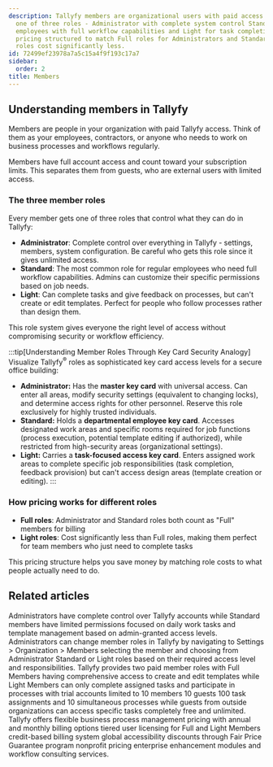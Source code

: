 ```yaml
---
description: Tallyfy members are organizational users with paid access who receive
  one of three roles - Administrator with complete system control Standard for regular
  employees with full workflow capabilities and Light for task completion only - with
  pricing structured to match Full roles for Administrators and Standards while Light
  roles cost significantly less.
id: 72499ef23978a7a5c15a4f9f193c17a7
sidebar:
  order: 2
title: Members
---
```


## Understanding members in Tallyfy

Members are people in your organization with paid Tallyfy access. Think of them as your employees, contractors, or anyone who needs to work on business processes and workflows regularly.

Members have full account access and count toward your subscription limits. This separates them from guests, who are external users with limited access.

### The three member roles

Every member gets one of three roles that control what they can do in Tallyfy:

- **Administrator**: Complete control over everything in Tallyfy - settings, members, system configuration. Be careful who gets this role since it gives unlimited access.
- **Standard**: The most common role for regular employees who need full workflow capabilities. Admins can customize their specific permissions based on job needs.
- **Light**: Can complete tasks and give feedback on processes, but can't create or edit templates. Perfect for people who follow processes rather than design them.

This role system gives everyone the right level of access without compromising security or workflow efficiency.

:::tip[Understanding Member Roles Through Key Card Security Analogy]
Visualize Tallyfy<sup>®</sup> roles as sophisticated key card access levels for a secure office building:

- **Administrator:** Has the **master key card** with universal access. Can enter all areas, modify security settings (equivalent to changing locks), and determine access rights for other personnel. Reserve this role exclusively for highly trusted individuals.
- **Standard:** Holds a **departmental employee key card**. Accesses designated work areas and specific rooms required for job functions (process execution, potential template editing if authorized), while restricted from high-security areas (organizational settings).
- **Light:** Carries a **task-focused access key card**. Enters assigned work areas to complete specific job responsibilities (task completion, feedback provision) but can't access design areas (template creation or editing).
:::

### How pricing works for different roles

- **Full roles**: Administrator and Standard roles both count as "Full" members for billing
- **Light roles**: Cost significantly less than Full roles, making them perfect for team members who just need to complete tasks

This pricing structure helps you save money by matching role costs to what people actually need to do.



<PageTree />


## Related articles
<CardGrid>
<LinkTitleCard header="<b>Members > Standard and Admin members</b>" href="/products/pro/documenting/members/standard-admin-members/" > Administrators have complete control over Tallyfy accounts while Standard members have limited permissions focused on daily work tasks and template management based on admin-granted access levels. </LinkTitleCard>
<LinkTitleCard header="<b>Members > Change the role of a member</b>" href="/products/pro/documenting/members/how-can-i-change-a-members-role-in-tallyfy/" > Administrators can change member roles in Tallyfy by navigating to Settings > Organization > Members selecting the member and choosing from Administrator Standard or Light roles based on their required access level and responsibilities. </LinkTitleCard>
<LinkTitleCard header="<b>Billing > Tallyfy's Account and Member Limits</b>" href="/products/pro/settings/billing/what-are-tallyfys-account-and-member-limits/" > Tallyfy provides two paid member roles with Full Members having comprehensive access to create and edit templates while Light Members can only complete assigned tasks and participate in processes with trial accounts limited to 10 members 10 guests 100 task assignments and 10 simultaneous processes while guests from outside organizations can access specific tasks completely free and unlimited. </LinkTitleCard>
<LinkTitleCard header="<b>Pro > Pricing</b>" href="/products/pro/pricing/" > Tallyfy offers flexible business process management pricing with annual and monthly billing options tiered user licensing for Full and Light Members credit-based billing system global accessibility discounts through Fair Price Guarantee program nonprofit pricing enterprise enhancement modules and workflow consulting services. </LinkTitleCard>
</CardGrid>